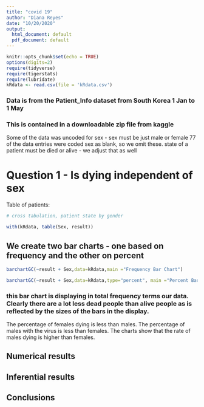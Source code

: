 ```yaml
---
title: "covid 19"
author: "Diana Reyes"
date: "10/20/2020"
output:
  html_document: default
  pdf_document: default
---
```


```r
knitr::opts_chunk$set(echo = TRUE)
options(digits=2)
require(tidyverse)
require(tigerstats)
require(lubridate)
kRdata <- read.csv(file = 'kRdata.csv')
```
### Data is from the Patient_Info dataset from South Korea 1 Jan to 1 May 
### This is contained in a downloadable zip file from kaggle

Some of the data was uncoded for sex - sex must be just male or female
77 of the data entries were coded sex  as blank, so we omit these.
state of a patient must be died or alive - we adjust that as well   
  
# Question 1 - Is dying independent of sex




Table of patients:
```r

# cross tabulation, patient state by gender

with(kRdata, table(Sex, result))

```

## We create two bar charts - one based on frequency and the other on percent

```r
barchartGC(~result + Sex,data=kRdata,main ="Frequency Bar Chart")
```


```r
barchartGC(~result + Sex,data=kRdata,type="percent", main ="Percent Bar Chart")
```
  
### this bar chart is displaying in total frequency terms our data.  Clearly there are a lot less dead people than alive people as is reflected by the sizes of the bars in the display.  

The percentage of females dying is less than males. The percentage of males with the virus is less than females. The charts show that the rate of males dying is higher than females.



  
## Numerical results


## Inferential results 




## Conclusions

